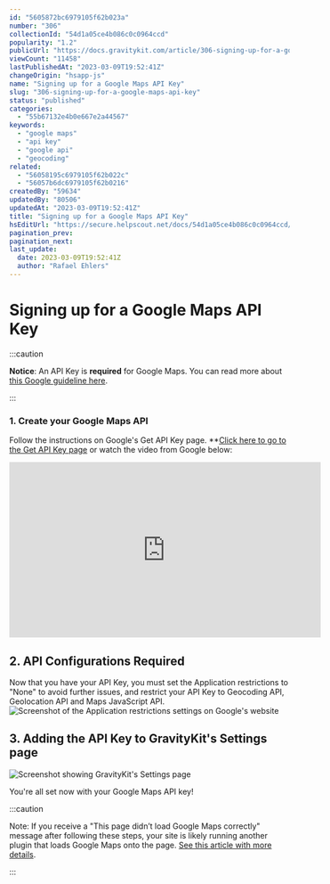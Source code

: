```yaml
---
id: "5605872bc6979105f62b023a"
number: "306"
collectionId: "54d1a05ce4b086c0c0964ccd"
popularity: "1.2"
publicUrl: "https://docs.gravitykit.com/article/306-signing-up-for-a-google-maps-api-key"
viewCount: "11458"
lastPublishedAt: "2023-03-09T19:52:41Z"
changeOrigin: "hsapp-js"
name: "Signing up for a Google Maps API Key"
slug: "306-signing-up-for-a-google-maps-api-key"
status: "published"
categories: 
  - "55b67132e4b0e667e2a44567"
keywords: 
  - "google maps"
  - "api key"
  - "google api"
  - "geocoding"
related: 
  - "56058195c6979105f62b022c"
  - "56057b6dc6979105f62b0216"
createdBy: "59634"
updatedBy: "80506"
updatedAt: "2023-03-09T19:52:41Z"
title: "Signing up for a Google Maps API Key"
hsEditUrl: "https://secure.helpscout.net/docs/54d1a05ce4b086c0c0964ccd/article/5605872bc6979105f62b023a"
pagination_prev: 
pagination_next: 
last_update:
  date: 2023-03-09T19:52:41Z
  author: "Rafael Ehlers"
---
```


# Signing up for a Google Maps API Key


:::caution

**Notice**: An API Key is **required** for Google Maps. You can read more about [this Google guideline here](https://cloud.google.com/maps-platform/user-guide/).

:::



### 1. Create your Google Maps API

Follow the instructions on Google's Get API Key page. **[Click here to go to the Get API Key page](https://developers.google.com/maps/documentation/geocoding/get-api-key) or watch the video from Google below:

<iframe allow="accelerometer; autoplay; clipboard-write; encrypted-media; gyroscope; picture-in-picture" allowfullscreen="" frameborder="0" height="315" src="https://www.youtube.com/embed/2_HZObVbe-g" title="YouTube video player" width="560"> </iframe>

  

## 2. API Configurations Required

Now that you have your API Key, you must set the Application restrictions to "None" to avoid further issues, and restrict your API Key to Geocoding API, Geolocation API and Maps JavaScript API.   
![Screenshot of the Application restrictions settings on Google's website](https://s3.amazonaws.com/helpscout.net/docs/assets/54c58489e4b051242988532c/images/60cbb12a61c60c534bd67142/file-nsbNbKRGol.png)

##  3. Adding the API Key to GravityKit's Settings page

![Screenshot showing GravityKit's Settings page](https://s3.amazonaws.com/helpscout.net/docs/assets/54c58489e4b051242988532c/images/640a38df9a16bd7e6b0b2840/file-7EZOTFT7hI.png)

You're all set now with your Google Maps API key!


:::caution

Note: If you receive a "This page didn’t load Google Maps correctly" message after following these steps, your site is likely running another plugin that loads Google Maps onto the page. [See this article with more details](https://docs.gravitykit.com/article/639-premium-themes-and-the-maps-plugin).

:::

 